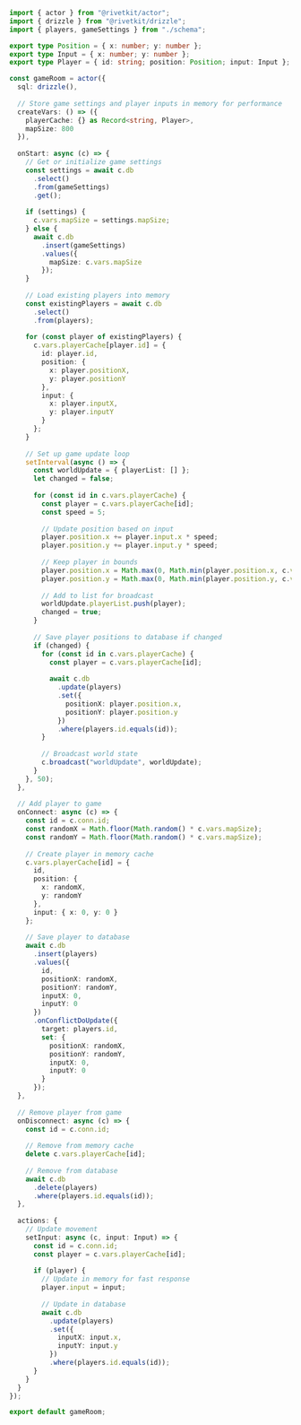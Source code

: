 ```typescript
import { actor } from "@rivetkit/actor";
import { drizzle } from "@rivetkit/drizzle";
import { players, gameSettings } from "./schema";

export type Position = { x: number; y: number };
export type Input = { x: number; y: number };
export type Player = { id: string; position: Position; input: Input };

const gameRoom = actor({
  sql: drizzle(),
  
  // Store game settings and player inputs in memory for performance
  createVars: () => ({
    playerCache: {} as Record<string, Player>,
    mapSize: 800
  }),
  
  onStart: async (c) => {
    // Get or initialize game settings
    const settings = await c.db
      .select()
      .from(gameSettings)
      .get();
    
    if (settings) {
      c.vars.mapSize = settings.mapSize;
    } else {
      await c.db
        .insert(gameSettings)
        .values({
          mapSize: c.vars.mapSize
        });
    }
    
    // Load existing players into memory
    const existingPlayers = await c.db
      .select()
      .from(players);
    
    for (const player of existingPlayers) {
      c.vars.playerCache[player.id] = {
        id: player.id,
        position: {
          x: player.positionX,
          y: player.positionY
        },
        input: {
          x: player.inputX,
          y: player.inputY
        }
      };
    }
    
    // Set up game update loop
    setInterval(async () => {
      const worldUpdate = { playerList: [] };
      let changed = false;
      
      for (const id in c.vars.playerCache) {
        const player = c.vars.playerCache[id];
        const speed = 5;
        
        // Update position based on input
        player.position.x += player.input.x * speed;
        player.position.y += player.input.y * speed;
        
        // Keep player in bounds
        player.position.x = Math.max(0, Math.min(player.position.x, c.vars.mapSize));
        player.position.y = Math.max(0, Math.min(player.position.y, c.vars.mapSize));
        
        // Add to list for broadcast
        worldUpdate.playerList.push(player);
        changed = true;
      }
      
      // Save player positions to database if changed
      if (changed) {
        for (const id in c.vars.playerCache) {
          const player = c.vars.playerCache[id];
          
          await c.db
            .update(players)
            .set({
              positionX: player.position.x,
              positionY: player.position.y
            })
            .where(players.id.equals(id));
        }
        
        // Broadcast world state
        c.broadcast("worldUpdate", worldUpdate);
      }
    }, 50);
  },
  
  // Add player to game
  onConnect: async (c) => {
    const id = c.conn.id;
    const randomX = Math.floor(Math.random() * c.vars.mapSize);
    const randomY = Math.floor(Math.random() * c.vars.mapSize);
    
    // Create player in memory cache
    c.vars.playerCache[id] = {
      id,
      position: {
        x: randomX,
        y: randomY
      },
      input: { x: 0, y: 0 }
    };
    
    // Save player to database
    await c.db
      .insert(players)
      .values({
        id,
        positionX: randomX,
        positionY: randomY,
        inputX: 0,
        inputY: 0
      })
      .onConflictDoUpdate({
        target: players.id,
        set: {
          positionX: randomX,
          positionY: randomY,
          inputX: 0,
          inputY: 0
        }
      });
  },
  
  // Remove player from game
  onDisconnect: async (c) => {
    const id = c.conn.id;
    
    // Remove from memory cache
    delete c.vars.playerCache[id];
    
    // Remove from database
    await c.db
      .delete(players)
      .where(players.id.equals(id));
  },
  
  actions: {
    // Update movement
    setInput: async (c, input: Input) => {
      const id = c.conn.id;
      const player = c.vars.playerCache[id];
      
      if (player) {
        // Update in memory for fast response
        player.input = input;
        
        // Update in database
        await c.db
          .update(players)
          .set({
            inputX: input.x,
            inputY: input.y
          })
          .where(players.id.equals(id));
      }
    }
  }
});

export default gameRoom;
```
